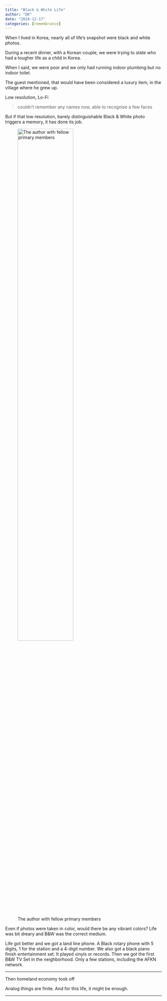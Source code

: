 ```yaml
---
title: "Black & White Life"
author: "DK"
date: "2024-12-17"
categories: [remembrance]
---
```


When I lived in Korea, nearly all of life's snapshot were black and white photos.

During a recent dinner, with a Korean couple, we were trying to state who had a tougher life as a child in Korea.

When I said, we were poor and we only had running indoor plumbing but no indoor toilet.

The guest mentioned, that would have been considered a luxury item, in the village where he grew up.

Low resolution, Lo-Fi

> couldn’t remember any names now, able to recognise a few faces

But if that low resolution, barely distinguishable Black & White photo triggers a memory, it has done its job.

![The author with fellow primary members](images/답동지부 (1).jpg){width=65%}

Even if photos were taken in color, would there be any vibrant colors?
Life was bit dreary and B&W was the correct medium.

Life got better and we got a land line phone.
A Black rotary phone with 5 digits, 1 for the station and a 4-digit number.
We also got a black piano finish entertainment set.
It played vinyls or records.
Then we got the first B&W TV Set in the neighborhood.
Only a few stations, including the AFKN network.

---

Then homeland economy took off

Analog things are finite.
And for this life, it might be enough.

---



